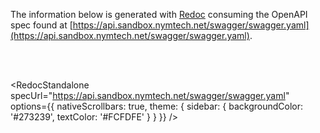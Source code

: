 
The information below is generated with [Redoc](https://redocly.com/docs/redoc) consuming the OpenAPI spec found at [https://api.sandbox.nymtech.net/swagger/swagger.yaml](https://api.sandbox.nymtech.net/swagger/swagger.yaml).

<br /><br />

<RedocStandalone
  specUrl="https://api.sandbox.nymtech.net/swagger/swagger.yaml"
  options={{
    nativeScrollbars: true,
    theme: {
      sidebar: {
        backgroundColor: '#273239',
        textColor: '#FCFDFE'
      }
    }
  }}
/>
